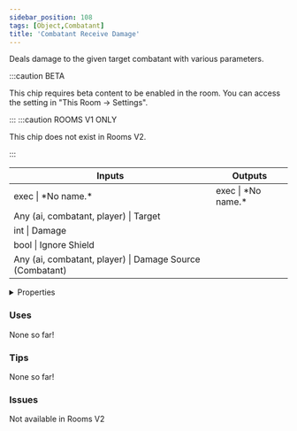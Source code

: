 ```yaml
---
sidebar_position: 108
tags: [Object,Combatant]
title: 'Combatant Receive Damage'
---
```


Deals damage to the given target combatant with various parameters.

:::caution BETA

This chip requires beta content to be enabled in the room. You can access the setting in "This Room -> Settings".

:::
:::caution ROOMS V1 ONLY
    
This chip does not exist in Rooms V2.

:::


<IChip uuid="67aca89c-f753-4f94-87df-1ce1d4fcb8b0"/>

<table><thead><tr><th>Inputs</th><th>Outputs</th></tr></thead><tbody><tr><td>exec | *No name.*</td><td>exec | *No name.*</td></tr><tr><td>Any (ai, combatant, player) | Target</td><td /></tr><tr><td>int | Damage</td><td /></tr><tr><td>bool | Ignore Shield</td><td /></tr><tr><td>Any (ai, combatant, player) | Damage Source (Combatant)</td><td /></tr></tbody></table>

<details>
  <summary>Properties</summary>
  <div>
    <div>
    <table>
      <tbody>
        <tr>
          <td>Is beta required?</td>
          <td>Yes</td>
        </tr>
        <tr>
          <td>Is chip a trolling risk?</td>
          <td>No</td>
        </tr>
        <tr>
          <td>Is chip a role assignment risk?</td>
          <td>No</td>
        </tr>
        <tr>
          <td>Chip UUID</td>
          <td>67aca89c-f753-4f94-87df-1ce1d4fcb8b0</td>
        </tr>
        <tr>
          <td>Room availability</td>
          <td>Rooms V1 only</td>
        </tr>
      </tbody>
    </table>
    </div>
  </div>
</details>

### Uses

None so far!

### Tips

None so far!

### Issues

Not available in Rooms V2
